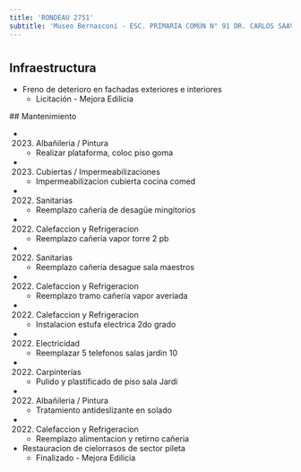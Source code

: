 ```yaml
---
title: 'RONDEAU 2751'
subtitle: 'Museo Bernasconi - ESC. PRIMARIA COMÚN N° 91 DR. CARLOS SAAVEDRA LAMAS - INST. F. F. BERNASCONI - EPA N° 02 - ESC. PRIMARIA COMÚN N° 94 ENRIQUE BANCHS - INST. F. F. BERNASCONI - JIC N° 05/06° - ESC. PRIMARIA COMÚN N° 92 DR. RAFAEL BIELSA - INST. F. F. BERNASCONI - ESC. PRIMARIA COMÚN N° 93 DR. JUAN ANGEL GOLFARINI - INST. F. F. BERNASCONI - ESC. DE CORO Y ORQUESTA ATHOS PALMA - CENS N° 72 - JII N° 10 FRANCISCO PASCASIO MORENO - ESEA EN DANZA RAMICONE CURSO VOCACIONAL DE FOLKLORE N° 05'
---
```


#
## Infraestructura

* Freno de deterioro en fachadas exteriores e interiores 
    + Licitación - Mejora Edilicia 


 ## Mantenimiento

*  (2023) Albañileria / Pintura 
    + Realizar plataforma, coloc piso goma

*  (2023) Cubiertas / Impermeabilizaciones 
    + Impermeabilizacion cubierta cocina comed

*  (2022) Sanitarias 
    + Reemplazo cañería de desagüe mingitorios

*  (2022) Calefaccion y Refrigeracion 
    + Reemplazo cañería vapor torre 2 pb

*  (2022) Sanitarias 
    + Reemplazo cañería desague sala maestros

*  (2022) Calefaccion y Refrigeracion 
    + Reemplazo tramo cañería vapor averiada

*  (2022) Calefaccion y Refrigeracion 
    + Instalacion estufa electrica 2do grado

*  (2022) Electricidad 
    + Reemplazar 5 telefonos salas jardin 10

*  (2022) Carpinterías 
    + Pulido y plastificado de piso sala Jardi

*  (2022) Albañileria / Pintura 
    + Tratamiento antideslizante en solado

*  (2022) Calefaccion y Refrigeracion 
    + Reemplazo alimentacion y retirno cañeria





* Restauracion de cielorrasos de sector pileta 
    + Finalizado - Mejora Edilicia 




